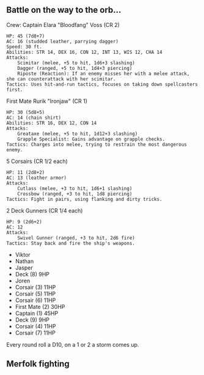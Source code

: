 ## Battle on the way to the orb...

Crew:
Captain Elara "Bloodfang" Voss (CR 2)

    HP: 45 (7d8+7)
    AC: 16 (studded leather, parrying dagger)
    Speed: 30 ft.
    Abilities: STR 14, DEX 16, CON 12, INT 13, WIS 12, CHA 14
    Attacks:
        Scimitar (melee, +5 to hit, 1d6+3 slashing)
        Dagger (ranged, +5 to hit, 1d4+3 piercing)
        Riposte (Reaction): If an enemy misses her with a melee attack, she can counterattack with her scimitar.
    Tactics: Uses hit-and-run tactics, focuses on taking down spellcasters first.

First Mate Rurik "Ironjaw" (CR 1)

    HP: 30 (5d8+5)
    AC: 14 (chain shirt)
    Abilities: STR 16, DEX 12, CON 14
    Attacks:
        Greataxe (melee, +5 to hit, 1d12+3 slashing)
        Grapple Specialist: Gains advantage on grapple checks.
    Tactics: Charges into melee, trying to restrain the most dangerous enemy.

5 Corsairs (CR 1/2 each)

    HP: 11 (2d8+2)
    AC: 13 (leather armor)
    Attacks:
        Cutlass (melee, +3 to hit, 1d6+1 slashing)
        Crossbow (ranged, +3 to hit, 1d8 piercing)
    Tactics: Fight in pairs, using flanking and dirty tricks.

2 Deck Gunners (CR 1/4 each)

    HP: 9 (2d6+2)
    AC: 12
    Attacks:
        Swivel Gunner (ranged, +3 to hit, 2d6 fire)
    Tactics: Stay back and fire the ship's weapons.

- Viktor
- Nathan
- Jasper
- Deck (8) 9HP
- Joren
- Corsair (3) 11HP
- Corsair (5) 11HP
- Corsair (6) 11HP
- First Mate (2) 30HP
- Captain (1) 45HP
- Deck (9) 9HP
- Corsair (4) 11HP
- Corsair (7) 11HP


Every round roll a D10, on a 1 or 2 a storm comes up.

## Merfolk fighting
